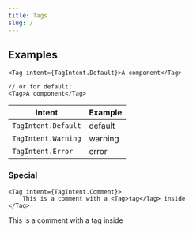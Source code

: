```yaml
---
title: Tags
slug: /
---
```



## Examples

```tsx
<Tag intent={TagIntent.Default}>A component</Tag>

// or for default:
<Tag>A component</Tag>
```

| Intent              | Example                                       |
| ------------------- | --------------------------------------------- |
| `TagIntent.Default` | <Tag intent={TagIntent.Default}>default</Tag> |
| `TagIntent.Warning` | <Tag intent={TagIntent.Warning}>warning</Tag> |
| `TagIntent.Error`   | <Tag intent={TagIntent.Error}>error</Tag>     |

### Special

```tsx
<Tag intent={TagIntent.Comment}>
    This is a comment with a <Tag>tag</Tag> inside
</Tag>
```

<Tag intent={TagIntent.Comment}>
    This is a comment with a <Tag>tag</Tag> inside
</Tag>
